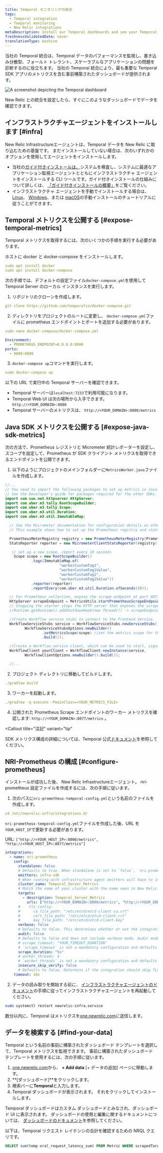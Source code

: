 ```yaml
---
title: Temporal モニタリングの統合
tags:
  - Temporal integration
  - Temporal monitoring
  - New Relic integrations
metaDescription: Install our Temporal dashboards and see your Temporal data in New Relic.
freshnessValidatedDate: never
translationType: machine
---
```



当社の Temporal 統合は、Temporal データのパフォーマンスを監視し、書き込み分散型、フォールト トレラント、スケーラブルなアプリケーションの問題を診断するのに役立ちます。 当社の Temporal 統合により、最も重要な Temporal SDK アプリのメトリクスを含む事前構築されたダッシュボードが提供されます。

<img
  title="Temporal"
  alt="A screenshot depicting the Temporal dashboard"
  src={infrastructureTemporalDashboard}
/>

<figcaption>
  New Relic との統合を設定したら、すぐにこのようなダッシュボードでデータを確認できます。
</figcaption>

## インフラストラクチャエージェントをインストールします [#infra]

New Relic Infrastructureエージェントは、Temporal データを New Relic に取り込むための基盤です。 まだインストールしていない場合は、次のいずれかのオプションを使用してエージェントをインストールします。

* 当社の[ガイド付きインストールは、](https://one.newrelic.com/marketplace?state=15321ec0-7cd8-0c04-52bf-7b65778f2e8c)システムを検査し、システムに最適なアプリケーション監視エージェントとともにインフラストラクチャ エージェントをインストールする CLI ツールです。ガイド付きインストールの仕組みについて詳しくは、 [「ガイド付きインストールの概要」](/docs/infrastructure/host-integrations/installation/new-relic-guided-install-overview)をご覧ください。
* インフラストラクチャ エージェントを手動でインストールする場合は、 [Linux](/docs/infrastructure/install-infrastructure-agent/linux-installation/install-infrastructure-monitoring-agent-linux)、 [Windows](/docs/infrastructure/install-infrastructure-agent/windows-installation/install-infrastructure-monitoring-agent-windows/)、または [macOS](/docs/infrastructure/install-infrastructure-agent/macos-installation/install-infrastructure-monitoring-agent-macos/)の手動インストールのチュートリアルに従うことができます。

## Temporal メトリクスを公開する [#expose-temporal-metrics]

Temporal メトリクスを取得するには、次のいくつかの手順を実行する必要があります。

ホストに docker と docker-compose をインストールします。

```yml
sudo apt install docker
sudo apt install docker-compose
```

次の手順では、デフォルトの設定ファイル`docker-compose.yml`を使用して Temporal Server のローカル インスタンスを実行します。

1. リポジトリのクローンを作成します。

```yml
git clone https://github.com/temporalio/docker-compose.git
```

2. ディレクトリをプロジェクトのルートに変更し、 `docker-compose.yml`ファイルに prometheus エンドポイントとポートを追加する必要があります。

```yml
sudo nano docker-compose/docker-compose.yml
```

```yml
Environment:
  - PROMETHEUS_ENDPOINT=0.0.0.0:8000
ports:
  - 8000:8000
```

3. `docker-compose up`コマンドを実行します。

```yml
sudo docker-compose up
```

以下の URL で実行中の Temporal サーバーを確認できます。

* Temporal サーバーは`localhost:7233`で利用可能になります。
* Temporal Web UI は次の場所から入手できます。 `http://<YOUR_DOMAIN>:8080`
* Temporal サーバーのメトリクスは、 `http://<YOUR_DOMAIN>:8080/metrics`

## Java SDK メトリクスを公開する [#expose-java-sdk-metrics]

次の方法で、Prometheus レジストリと Micrometer 統計レポーターを設定し、スコープを設定して、Prometheus が SDK クライアント メトリクスを取得できるエンドポイントを公開できます。

1. 以下のようにプロジェクトのメインフォルダーに`MetricsWorker.java`ファイルを作成します。

```java
//...
// You need to import the following packages to set up metrics in Java.
// See the Developer's guide for packages required for the other SDKs.
import com.sun.net.httpserver.HttpServer;
import com.uber.m3.tally.RootScopeBuilder;
import com.uber.m3.tally.Scope;
import com.uber.m3.util.Duration;
import com.uber.m3.util.ImmutableMap;

  // See the Micrometer documentation for configuration details on other supported monitoring systems.
  // This example shows how to set up the Prometheus registry and stats reported.

  PrometheusMeterRegistry registry = new PrometheusMeterRegistry(PrometheusConfig.DEFAULT);
  StatsReporter reporter = new MicrometerClientStatsReporter(registry);

   // set up a new scope, report every 10 seconds
    Scope scope = new RootScopeBuilder()
            .tags(ImmutableMap.of(
                         "workerCustomTag1",
                         "workerCustomTag1Value",
                         "workerCustomTag2",
                         "workerCustomTag2Value"))
            .reporter(reporter)
            .reportEvery(com.uber.m3.util.Duration.ofSeconds(10));

  // For Prometheus collection, expose the scrape endpoint at port 8077. See Micrometer documentation for details on starting the Prometheus scrape endpoint. For example,
  HttpServer scrapeEndpoint = MetricsUtils.startPrometheusScrapeEndpoint(registry, 8077); //note: MetricsUtils is a utility file with the scrape endpoint configuration. See Micrometer docs for details on this configuration.
  // Stopping the starter stops the HTTP server that exposes the scrape endpoint.
  //Runtime.getRuntime().addShutdownHook(new Thread(() -> scrapeEndpoint.stop(1)));

  //Create Workflow service stubs to connect to the Frontend Service.
  WorkflowServiceStubs service = WorkflowServiceStubs.newServiceStubs(
         WorkflowServiceStubsOptions.newBuilder()
                 .setMetricsScope(scope) //set the metrics scope for the WorkflowServiceStubs
                 .build());

  //Create a Workflow service client, which can be used to start, signal, and query Workflow Executions.
  WorkflowClient yourClient = WorkflowClient.newInstance(service,
         WorkflowClientOptions.newBuilder().build());

  //...
```

2. プロジェクト ディレクトリに移動してビルドします。

```yml
./gradlew build
```

3. ワーカーを起動します。

```yml
./gradlew -q execute -PmainClass=<YOUR_METRICS_FILE>
```

4. 公開された Prometheus Scrape エンドポイントのワーカー メトリクスを確認します: `http://<YOUR_DOMAIN>:8077/metrics` 。

<Callout
  title="注記"
  variant="tip"
>
  SDK メトリクス構成の詳細については、Temporal 公式[ドキュメント](https://docs.temporal.io/self-hosted-guide/monitoring#sdk-metrics-setup)を参照してください。
</Callout>

## NRI-Prometheus の構成 [#configure-prometheus]

インストールが成功した後、 New Relic Infrastructureエージェント。 nri-prometheus 設定ファイルを作成するには、次の手順に従います。

1. 次のパスに`nri-prometheus-temporal-config.yml`という名前のファイルを作成します。

```yml
cd /etc/newrelic-infra/integrations.d/
```

`nri-prometheus-temporal-config.yml`ファイルを作成した後、URL を`YOUR_HOST_IP`で更新する必要があります。

URL: `["http://<YOUR_HOST_IP>:8000/metrics", "http://<YOUR_HOST_IP>:8077/metrics"]`

```yml
integrations:
  - name: nri-prometheus
    config:
      standalone: false
      # Defaults to true. When standalone is set to `false`, `nri-prometheus` requires an infrastructure agent to send data.
      emitters: infra-sdk
      # When running with infrastructure agent emitters will have to include infra-sdk
      cluster_name: Temporal_Server_Metrics
      # Match the name of your cluster with the name seen in New Relic.
      targets:
        - description: Temporal_Server_Metrics
          urls: ["http://<YOUR_DOMAIN>:8000/metrics", "http://<YOUR_DOMAIN>:8077/metrics"]
      #    tls_config:
      #      ca_file_path: "/etc/etcd/etcd-client-ca.crt"
      #      cert_file_path: "/etc/etcd/etcd-client.crt"
      #      key_file_path: "/etc/etcd/etcd-client.key"
      verbose: false
      # Defaults to false. This determines whether or not the integration should run in verbose mode.
      audit: false
      # Defaults to false and does not include verbose mode. Audit mode logs the uncompressed data sent to New Relic and can lead to a high log volume.
      # scrape_timeout: "YOUR_TIMEOUT_DURATION"
      # `scrape_timeout` is not a mandatory configuration and defaults to 30s. The HTTP client timeout when fetching data from endpoints.
      scrape_duration: "5s"
      # worker_threads: 4
      # `worker_threads` is not a mandatory configuration and defaults to `4` for clusters with more than 400 endpoints. Slowly increase the worker thread until scrape time falls between the desired `scrape_duration`. Note: Increasing this value too much results in huge memory consumption if too many metrics are scraped at once.
      insecure_skip_verify: false
      # Defaults to false. Determins if the integration should skip TLS verification or not.
    timeout: 10s
```

2. データの読み取りを開始する前に、 [インフラストラクチャエージェントのドキュメント](https://docs.newrelic.com/docs/infrastructure/install-infrastructure-agent/manage-your-agent/start-stop-restart-infrastructure-agent/)の手順に従ってインフラストラクチャエージェントを再起動してください。

```bash
sudo systemctl restart newrelic-infra.service
```

数分以内に、Temporal はメトリクスを[one.newrelic.com](https://one.newrelic.com/)に送信します。

## データを検索する [#find-your-data]

Temporal という名前の事前に構築されたダッシュボード テンプレートを選択して、Temporal メトリクスを監視できます。 事前に構築されたダッシュボード テンプレートを使用するには、次の手順に従います。

1. [one.newrelic.com](https://one.newrelic.com/)から、 **+ Add data** \[+ データの追加] ページに移動します。
2. **\[ダッシュボード]**をクリックします。
3. 検索バーに**Temporal**と入力します。
4. Temporal ダッシュボードが表示されます。 それをクリックしてインストールします。

Temporal ダッシュボードはカスタム ダッシュボードとみなされ、ダッシュボード UI に表示されます。 ダッシュボードの使用と編集に関するドキュメントについては、 [ダッシュボードのドキュメント](https://docs.newrelic.com/docs/query-your-data/explore-query-data/dashboards/introduction-dashboards/)を参照してください。

以下は、Temporal リクエスト レイテンシの合計を確認するための NRQL クエリです。

```sql
SELECT sum(temp oral_request_latency_sum) FROM Metric WHERE scrapedTargetURL = 'http://<YOUR_DOMAIN>:8000/metrics'

```